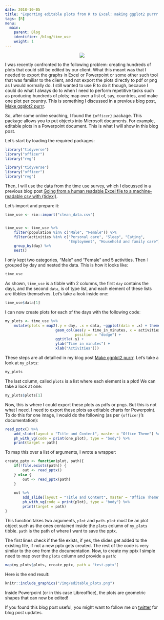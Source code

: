 ```yaml
---
date: 2018-10-05
title: "Exporting editable plots from R to Excel: making ggplot2 purrr with officer"
tags: [R]
menu:
  main:
    parent: Blog
    identifier: /blog/time_use
    weight: 1
---
```


<div style="text-align:center;">
  <a href="https://www.youtube.com/watch?v=oc9XOxUcvLY">
    <img src="/img/officer_meme.jpg"/></a>
</div>


I was recently confronted to the following problem: creating hundreds of plots that could still be 
edited by our client. What this meant was that I needed to export the graphs in Excel or Powerpoint
or some other such tool that was familiar to the client, and not export the plots directly to pdf or
png as I would normally do. I still wanted to use R to do it though, because I could do what I always
do to when I need to perform repetitive tasks such as producing hundreds of plots; map over a list
of, say, countries, and make one plot per country. This is something I discussed in a previous
blog post, [Make ggplot2 purrr](http://www.brodrigues.co/blog/2017-03-29-make-ggplot2-purrr/).

So, after some online seaching, I found the `{officer}` package. This package allows you to put
objects into Microsoft documents. For example, editable plots in a Powerpoint document. This is what
I will show in this blog post. 

Let's start by loading the required packages:

```r
library("tidyverse")
library("officer")
library("rvg")
```

```r
library("tidyverse")
library("officer")
library("rvg")
```

Then, I will use the data from the time use survey, which I discussed in a previous blog post 
[Going from a human readable Excel file to a machine-readable csv with {tidyxl}](http://www.brodrigues.co/blog/2018-09-11-human_to_machine/).

Let's import and prepare it:

```r
time_use <- rio::import("clean_data.csv")


time_use <- time_use %>%
    filter(population %in% c("Male", "Female")) %>%
    filter(activities %in% c("Personal care", "Sleep", "Eating", 
                             "Employment", "Household and family care")) %>%
    group_by(day) %>%
    nest()
```

I only kept two categories, "Male" and "Female" and 5 activities. Then I grouped by day and nested
the data. This is how it looks like:

```r
time_use
```

As shown, `time_use` is a tibble with 2 columns, the first `day` contains the days, and the second
`data`, is of type list, and each element of these lists are tibbles themselves. Let's take a look 
inside one:

```r
time_use$data[1]
```

I can now create plots for each of the days with the following code:

```r
my_plots <- time_use %>%
    mutate(plots = map2(.y = day, .x = data, ~ggplot(data = .x) + theme_minimal() +
                       geom_col(aes(y = time_in_minutes, x = activities, fill = population), 
                                position = "dodge") +
                       ggtitle(.y) +
                       ylab("Time in minutes") +
                       xlab("Activities")))
```

These steps are all detailled in my blog post 
[Make ggplot2 purrr](http://www.brodrigues.co/blog/2017-03-29-make-ggplot2-purrr/).
Let's take a look at `my_plots`:

```r
my_plots
```

The last column, called `plots` is a list where each element is a plot! We can take a look at one:

```r
my_plots$plots[1]
```

Now, this is where I could export these plots as pdfs or pngs. But this is not what I need. I need
to export these plots as editable charts for Powerpoint. To do this for one image, I would do the 
following (as per `{officer}`'s documentation):

```r
read_pptx() %>%
    add_slide(layout = "Title and Content", master = "Office Theme") %>%
    ph_with_vg(code = print(one_plot), type = "body") %>% 
    print(target = path)
```

To map this over a list of arguments, I wrote a wrapper:

```r
create_pptx <- function(plot, path){
    if(!file.exists(path)) {
        out <- read_pptx()
    } else {
        out <- read_pptx(path)
    }
    
    out %>%
        add_slide(layout = "Title and Content", master = "Office Theme") %>%
        ph_with_vg(code = print(plot), type = "body") %>% 
        print(target = path)
}
```

This function takes two arguments, `plot` and `path`. `plot` must be an plot object such as the ones
contained inside the `plots` column of `my_plots` tibble. `path` is the path of where I want to save
the pptx.

The first lines check if the file exists, if yes, the slides get added to the existing file, if not
a new pptx gets created. The rest of the code is very similar to the one from the documentation. Now,
to create my pptx I simple need to map over the `plots` column and provide a `path`: 

```r
map(my_plots$plots, create_pptx, path = "test.pptx")
```

Here is the end result:

```r
knitr::include_graphics("/img/editable_plots.png")
```

Inside Powerpoint (or in this case Libreoffice), the plots are geometric shapes that can now
be edited!

If you found this blog post useful, you might want to follow me on [twitter](https://www.twitter.com/brodriguesco)
for blog post updates.
